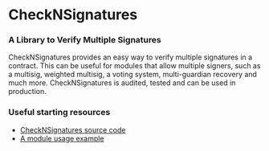 
# CheckNSignatures

### **A Library to Verify Multiple Signatures**

CheckNSignatures provides an easy way to verify multiple signatures in a contract. This can be useful for modules that allow multiple signers, such as a multisig, weighted multisig, a voting system, multi-guardian recovery and much more. CheckNSignatures is audited, tested and can be used in production.

### Useful starting resources

- [CheckNSignatures source code](https://github.com/rhinestonewtf/checknsignatures)
- [A module usage example](https://github.com/rhinestonewtf/core-modules/blob/7de2fb5330cbf2cf698e1822283b20fa29595dbe/src/SocialRecovery/SocialRecovery.sol#L277)
